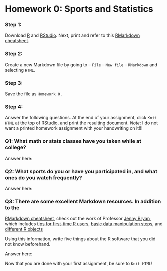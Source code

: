 # Homework 0: Sports and Statistics

### Step 1: 

Download [R](https://cran.r-project.org/) and [RStudio](https://www.rstudio.com/products/RStudio/#Desktop). Next, print and refer to this 
[RMarkdown cheatsheet](http://shiny.rstudio.com/articles/rm-cheatsheet.html). 

### Step 2: 

Create a new Markdown file by going to -- `File` -- `New file` -- `RMarkdown` and selecting `HTML`.

### Step 3: 

Save the file as `Homework 0.`

### Step 4: 

Answer the following questions. At the end of your assignment, click `Knit HTML` at the top of RStudio, and print the resulting document. *Note*: I do not want a printed homework assignment with your handwriting on it!!!


### Q1: What math or stats classes have you taken while at college? 

Answer here:


### Q2: What sports do you or have you participated in, and what ones do you watch frequently?

Answer here:


### Q3: There are some excellent Markdown resources. In addition to the 
[RMarkdown cheatsheet](http://shiny.rstudio.com/articles/rm-cheatsheet.html), check out the work of Professor [Jenny Bryan](https://stat545-ubc.github.io/index.html), which includes [tips for first-time R users](https://stat545-ubc.github.io/block002_hello-r-workspace-wd-project.html), [basic data manipulation steps](https://stat545-ubc.github.io/block006_care-feeding-data.html), and [different R objects](https://stat545-ubc.github.io/block004_basic-r-objects.html)

Using this information, write five things about the R software that you did not know beforehand. 

Answer here:


Now that you are done with your first assignment, be sure to `Knit HTML`!


